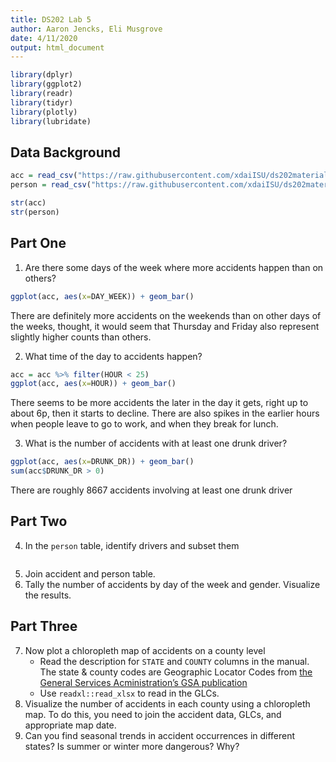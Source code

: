 ```yaml
---
title: DS202 Lab 5
author: Aaron Jencks, Eli Musgrove
date: 4/11/2020
output: html_document
---
```


```r
library(dplyr)
library(ggplot2)
library(readr)
library(tidyr)
library(plotly)
library(lubridate)
```

## Data Background

```r
acc = read_csv("https://raw.githubusercontent.com/xdaiISU/ds202materials/master/hwlabs/fars2017/accident.csv")  #, stringsAsFactors = FALSE)
person = read_csv("https://raw.githubusercontent.com/xdaiISU/ds202materials/master/hwlabs/fars2017/person.csv")  #, stringAsFactors = FALSE)

str(acc)
str(person)
```

## Part One

1. Are there some days of the week where more accidents happen than on others?

```r
ggplot(acc, aes(x=DAY_WEEK)) + geom_bar()
```

There are definitely more accidents on the weekends than on other days of the weeks, thought, it would seem that Thursday and Friday also represent slightly higher counts than others.

2. What time of the day to accidents happen?

```r
acc = acc %>% filter(HOUR < 25)
ggplot(acc, aes(x=HOUR)) + geom_bar()
```

There seems to be more accidents the later in the day it gets, right up to about 6p, then it starts to decline. There are also spikes in the earlier hours when people leave to go to work, and when they break for lunch.

3. What is the number of accidents with at least one drunk driver?

```r
ggplot(acc, aes(x=DRUNK_DR)) + geom_bar()
sum(acc$DRUNK_DR > 0)
```

There are roughly 8667 accidents involving at least one drunk driver

## Part Two

4. In the `person` table, identify drivers and subset them

```r

```

5. Join accident and person table.
6. Tally the number of accidents by day of the week and gender. Visualize the results.

## Part Three

7. Now plot a chloropleth map of accidents on a county level
	- Read the description for `STATE` and `COUNTY` columns in the manual. The state & county codes are Geographic Locator Codes from [the General Services Acministration's GSA publication](https://www.gsa.gov/reference/geographic-locator-codes/glcs-for-the-us-and-us-territories)
	- Use `readxl::read_xlsx` to read in the GLCs.
8. Visualize the number of accidents in each county using a chloropleth map. To do this, you need to join the accident data, GLCs, and appropriate map date.
9. Can you find seasonal trends in accident occurrences in different states? Is summer or winter more dangerous? Why?
